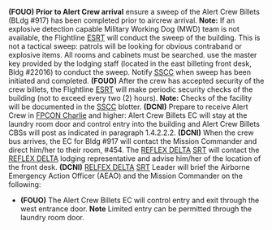 '''(FOUO) Prior to Alert Crew arrival''' ensure a sweep of the Alert Crew Billets (BLdg #917) has been completed prior to aircrew arrival. '''Note:''' If an explosive detection capable Military Working Dog (MWD) team is not available, the Flightline [[ESRT]] will conduct the sweep of the building. This is not a tactical sweep: patrols will be looking for obvious contraband or explosive items. All rooms and cabinets must be searched. use the master key provided by the lodging staff (located in the east billeting front desk, Bldg #22016) to conduct the sweep. Notify [[SSCC]] when sweep has been initiated and completed. '''(FOUO)''' After the crew has accepted security of the crew billets, the Flightline [[ESRT]] will make periodic security checks of the building (not to exceed every two (2) hours). '''Note:''' Checks of the facility will be documented in the [[SSCC]] blotter. '''(DCNI)''' Prepare to receive Alert Crew in [[FPCON Charlie]] and higher: Alert Crew Billets EC will stay at the laundry room door and control entry into the building and Alert Crew Billets CBSs will post as indicated in paragraph 1.4.2.2.2. '''(DCNI)''' When the crew bus arrives, the EC for Bldg #917 will contact the Mission Commander and direct him/her to their room, #454. The [[REFLEX DELTA]] [[SRT]] will contact the [[REFLEX DELTA]] lodging representative and advise him/her of the location of the front desk. '''(DCNI)''' [[RELFEX DELTA]] [[SRT]] Leader will brief the Airborne Emergency Action Officer (AEAO) and the Mission Commander on the following:
*'''(FOUO)''' The Alert Crew Billets EC will control entry and exit through the west entrance door. '''Note''' Limited entry can be permitted through the laundry room door.